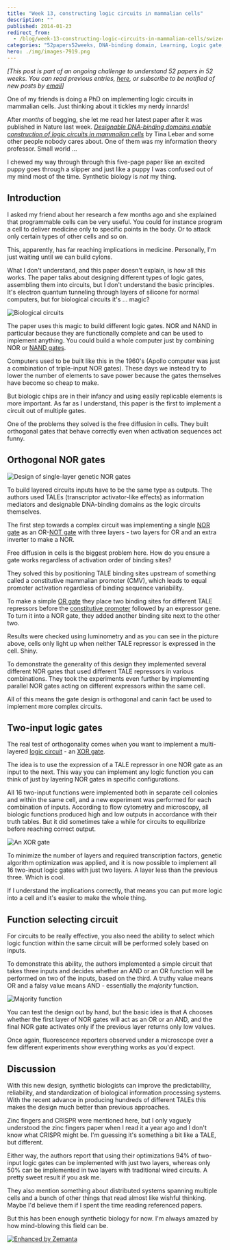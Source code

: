 ```yaml
---
title: "Week 13, constructing logic circuits in mammalian cells"
description: ""
published: 2014-01-23
redirect_from:
  - /blog/week-13-constructing-logic-circuits-in-mammalian-cells/swizec/6492
categories: "52papers52weeks, DNA-binding domain, Learning, Logic gate, NOR gate, Personal, Technology"
hero: ./img/images-7919.png
---
```


_\[This post is part of an ongoing challenge to understand 52 papers in 52 weeks. You can read previous entries, [here](https://swizec.com/blog/category/52-papers-in-52-weeks), or subscribe to be notified of new posts by [email](http://swiz.ec/52papers-list)]_

One of my friends is doing a PhD on implementing logic circuits in mammalian cells. Just thinking about it tickles my nerdy innards!

After _months_ of begging, she let me read her latest paper after it was published in Nature last week. _[Designable DNA-binding domains enable construction of logic circuits in mammalian cells](http://www.nature.com/nchembio/journal/vaop/ncurrent/full/nchembio.1433.html)_ by Tina Lebar and some other people nobody cares about. One of them was my information theory professor. Small world ...

I chewed my way through through this five-page paper like an excited puppy goes through a slipper and just like a puppy I was confused out of my mind most of the time. Synthetic biology is _not_ my thing.

## Introduction

I asked my friend about her research a few months ago and she explained that programmable cells can be very useful. You could for instance program a cell to deliver medicine only to specific points in the body. Or to attack only certain types of other cells and so on.

This, apparently, has far reaching implications in medicine. Personally, I'm just waiting until we can build cylons.

What I don't understand, and this paper doesn't explain, is _how_ all this works. The paper talks about designing different types of logic gates, assembling them into circuits, but I don't understand the basic principles. It's electron quantum tunneling through layers of silicone for normal computers, but for biological circuits it's ... magic?

![Biological circuits](./img/images-7835.gif)

The paper uses this magic to build different logic gates. NOR and NAND in particular because they are functionally complete and can be used to implement anything. You could build a whole computer just by combining NOR or [NAND gates](http://en.wikipedia.org/wiki/NAND_gate "NAND gate").

Computers used to be built like this in the 1960's (Apollo computer was just a combination of triple-input NOR gates). These days we instead try to lower the number of elements to save power because the gates themselves have become so cheap to make.

But biologic chips are in their infancy and using easily replicable elements is more important. As far as I understand, this paper is the first to implement a circuit out of multiple gates.

One of the problems they solved is the free diffusion in cells. They built orthogonal gates that behave correctly even when activation sequences act funny.

## Orthogonal NOR gates

![Design of single-layer genetic NOR gates](./img/images-7919.png "Design of single-layer genetic NOR gates")

To build layered circuits inputs have to be the same type as outputs. The authors used TALEs (transcriptor activator-like effects) as information mediators and designable DNA-binding domains as the logic circuits themselves.

The first step towards a complex circuit was implementing a single [NOR gate](http://en.wikipedia.org/wiki/NOR_gate "NOR gate") as an OR-[NOT gate](http://en.wikipedia.org/wiki/Inverter_%28logic_gate%29 "Inverter (logic gate)") with three layers - two layers for OR and an extra inverter to make a NOR.

Free diffusion in cells is the biggest problem here. How do you ensure a gate works regardless of activation order of binding sites?

They solved this by positioning TALE binding sites upstream of something called a constitutive mammalian promoter (CMV), which leads to equal promoter activation regardless of binding sequence variability.

To make a simple [OR gate](http://en.wikipedia.org/wiki/OR_gate "OR gate") they place two binding sites for different TALE repressors before the [constitutive promoter](http://en.wikipedia.org/wiki/Promoter_%28genetics%29 "Promoter (genetics)") followed by an expressor gene. To turn it into a NOR gate, they added another binding site next to the other two.

Results were checked using luminometry and as you can see in the picture above, cells only light up when neither TALE repressor is expressed in the cell. Shiny.

To demonstrate the generality of this design they implemented several different NOR gates that used different TALE repressors in various combinations. They took the experiments even further by implementing parallel NOR gates acting on different expressors within the same cell.

All of this means the gate design is orthogonal and canin fact be used to implement more complex circuits.

## Two-input logic gates

The real test of orthogonality comes when you want to implement a multi-layered [logic circuit](http://en.wikipedia.org/wiki/Logic_gate "Logic gate") - an [XOR gate](http://en.wikipedia.org/wiki/XOR_gate "XOR gate").

The idea is to use the expression of a TALE repressor in one NOR gate as an input to the next. This way you can implement any logic function you can think of just by layering NOR gates in specific configurations.

All 16 two-input functions were implemented both in separate cell colonies and within the same cell, and a new experiment was performed for each combination of inputs. According to flow cytometry and microscopy, all biologic functions produced high and low outputs in accordance with their truth tables. But it did sometimes take a while for circuits to equilibrize before reaching correct output.

![An XOR gate](./img/images-7992.png "An XOR gate")

To minimize the number of layers and required transcription factors, genetic algorithm optimization was applied, and it is now possible to implement all 16 two-input logic gates with just two layers. A layer less than the previous three. Which is cool.

If I understand the implications correctly, that means you can put more logic into a cell and it's easier to make the whole thing.

## Function selecting circuit

For circuits to be really effective, you also need the ability to select which logic function within the same circuit will be performed solely based on inputs.

To demonstrate this ability, the authors implemented a simple circuit that takes three inputs and decides whether an AND or an OR function will be performed on two of the inputs, based on the third. A truthy value means OR and a falsy value means AND - essentially the _majority_ function.

![Majority function](./img/Majority-function23h111.png "Majority function")

You can test the design out by hand, but the basic idea is that A chooses whether the first layer of NOR gates will act as an OR or an AND, and the final NOR gate activates only if the previous layer returns only low values.

Once again, fluorescence reporters observed under a microscope over a few different experiments show everything works as you'd expect.

## Discussion

With this new design, synthetic biologists can improve the predictability, reliability, and standardization of biological information processing systems. With the recent advance in producing hundreds of different TALEs this makes the design much better than previous approaches.

Zinc fingers and CRISPR were mentioned here, but I only vaguely understood the zinc fingers paper when I read it a year ago and I don't know what CRISPR might be. I'm guessing it's something a bit like a TALE, but different.

Either way, the authors report that using their optimizations 94% of two-input logic gates can be implemented with just two layers, whereas only 50% can be implemented in two layers with traditional wired circuits. A pretty sweet result if you ask me.

They also mention something about distributed systems spanning multiple cells and a bunch of other things that read almost like wishful thinking. Maybe I'd believe them if I spent the time reading referenced papers.

But this has been enough synthetic biology for now. I'm always amazed by how mind-blowing this field can be.

[![Enhanced by Zemanta](https://img.zemanta.com/zemified_e.png?x-id=485119f1-0ea7-4a9e-adcf-cf124e742208)](http://www.zemanta.com/?px "Enhanced by Zemanta")

